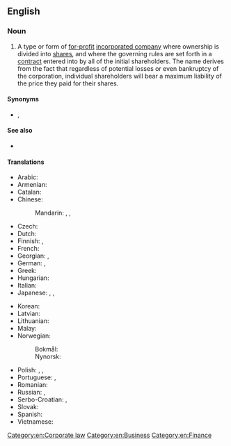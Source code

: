 ==English==
{{wikipedia}}

===Noun===
{{en-noun|limited liability companies}}

# {{lb|en|legal}} A type or form of [[for-profit]] [[incorporated company]] where ownership is divided into [[share]]s, and where the governing rules are set forth in a [[contract]] entered into by all of the initial shareholders. The name derives from the fact that regardless of potential losses or even bankruptcy of the corporation, individual shareholders will bear a maximum liability of the price they paid for their shares.

====Synonyms====
* {{l|en|LLC}}, {{l|en|Ltd.}}

====See also====
* {{l|en|limited company}}

====Translations====
{{trans-top|type of company}}
* Arabic: {{t|ar|شَرِكَة ذَات مَسْؤُولِيَّة مَحْدُودَة|f|tr=šarika ḏāt masʾūliyya maḥdūda}}
* Armenian: {{t|hy|սահմանափակն պատասխանատվությամբ ընկերություն}}
* Catalan: {{t|ca|societat de responsabilitat limitada|f}}
* Chinese:
*: Mandarin: {{t|cmn|有限責任公司|sc=Hani}}, {{t|cmn|有限责任公司|tr=yǒuxiàn zérèn gōngsī|sc=Hani}}, {{t+|cmn|有限公司|tr=yǒuxiàn gōngsī|sc=Hani}}
* Czech: {{t+|cs|společnost s ručením omezeným|f}}
* Dutch: {{t|nl|bijzondere vennootschap met beperkte aansprakelijkheid|f}}
* Finnish: {{qualifier|[[Oy]]}} {{t+|fi|osakeyhtiö}}, {{t|fi|rajavastuuyhtiö}}
* French: {{t|fr|société à responsabilité limitée|f}}
* Georgian: {{t|ka|შეზღუდული პასუხისმგებლობის საზოგადოება}}, {{t|ka|შპს}}
* German: {{t|de|Gesellschaft mit beschränkter Haftung|f}}, {{t+|de|GmbH}}
* Greek: {{t+|el|εταιρεία περιορισμένης ευθύνης|f}}
* Hungarian: {{t+|hu|korlátolt felelősségű társaság}}
* Italian: {{t+|it|società a responsabilità limitata|f}}
* Japanese: {{t|ja|有限責任会社|tr=ゆうげんせきにんがいしゃ, yūgen sekinin gaisha|sc=Jpan}}, {{t|ja|エルエルシー|tr=eru-eru-shī|sc=Jpan}}, {{t+|ja|LLC|alt=ＬＬＣ|sc=Jpan}}
{{trans-mid}}
* Korean: {{t|ko|유한책임회사|sc=Kore}}
* Latvian: {{t|lv|sabiedrība ar ierobežotu atbildību}}
* Lithuanian: {{qualifier|[[UAB]]}} {{t|lt|Uždaroji akcinė bendrovė}}
* Malay: {{t|ms|syarikat liabiliti terhad}}
* Norwegian:
*: Bokmål: {{t+|nb|aksjeselskap|n}}
*: Nynorsk: {{t|nn|aksjeselskap|n}}
* Polish: {{t+|pl|spółka z ograniczoną odpowiedzialnością|f}}, {{t|pl|spółka z o.o.|f}}, {{t+|pl|sp. z o.o.|f}}
* Portuguese: {{qualifier|[[Lda.]]}} {{t|pt|limitada|f}}, {{t|pt|sociedade de responsabilidade limitada|f}}
* Romanian: {{t|ro|societate cu răspundere limitată|f}}
* Russian: {{t+|ru|о́бщество с ограни́ченной отве́тственностью|n}}, {{t+|ru|ООО|n}}
* Serbo-Croatian: {{t|sh|društvo s ograničenom odgovornošću|n}}, {{t|sh|D.O.O.}}
* Slovak: {{t|sk|spoločnosť s ručením obmedzeným|f}}
* Spanish: {{t|es|sociedad de responsabilidad limitada|f}}
* Vietnamese: {{t+|vi|công ty trách nhiệm hữu hạn}}
{{trans-bottom}}

[[Category:en:Corporate law]]
[[Category:en:Business]]
[[Category:en:Finance]]